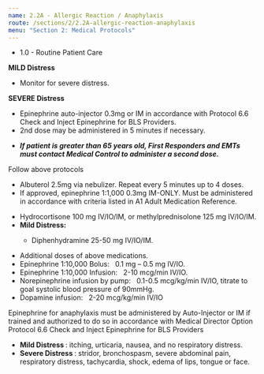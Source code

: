 ```yaml
---
name: 2.2A - Allergic Reaction / Anaphylaxis
route: /sections/2/2.2A-allergic-reaction-anaphylaxis
menu: "Section 2: Medical Protocols"
---
```



<EMTLevel level="first-responder">
  <ul>
     <li>
       <MyLink to="/sections/1/1.0-routine-patient-care">1.0 - Routine Patient Care</MyLink>
     </li>
  </ul>
  <strong>MILD Distress</strong>
    <ul>
      <li>Monitor for severe distress.</li>
    </ul>
  <strong>SEVERE Distress</strong>
    <ul>
      <li>
      Epinephrine auto-injector 0.3mg or IM in accordance with
        <MyLink to={"@TODO"}>
          Protocol 6.6 Check and Inject Epinephrine for BLS Providers.
        </MyLink>
      </li>
      <li>2nd dose may be administered in 5 minutes if necessary.</li>
    </ul>
</EMTLevel>
<EMTLevel level="first-responder" medControl={true}>
  <ul>
    <li>
      <strong><em>
        If patient is greater than 65 years old, First Responders and EMTs must
        contact Medical Control to administer a second dose.
      </em></strong>
    </li>
  </ul>
</EMTLevel>
<EMTLevel level="basic">
  Follow above protocols
</EMTLevel>
<EMTLevel level="advanced">
  <ul>
    <li>Albuterol 2.5mg via nebulizer. Repeat every 5 minutes up to 4 doses.</li>
    <li>
      If approved, epinephrine 1:1,000 0.3mg IM-ONLY.
      Must be administered in accordance with criteria listed in
      <MyLink to={"@TODO"}>
        A1 Adult Medication Reference.
      </MyLink>
    </li>
  </ul>
</EMTLevel>
<EMTLevel level="paramedic">
  <ul>
    <li>Hydrocortisone 100 mg IV/IO/IM, or methylprednisolone 125 mg IV/IO/IM.</li>
    <li><strong>Mild Distress:</strong></li>
    <ul>
      <li>Diphenhydramine 25-50 mg IV/IO/IM.</li>
    </ul>
  </ul>
</EMTLevel>
<EMTLevel level="paramedic" medControl={true}>
  <ul>
    <li>Additional doses of above medications.</li>
    <li>Epinephrine 1:10,000 Bolus: &nbsp; 0.1 mg – 0.5 mg IV/IO.</li>
    <li>Epinephrine 1:10,000 Infusion: &nbsp; 2-10 mcg/min IV/IO.</li>
    <li>
      Norepinephrine infusion by pump: &nbsp; 0.1-0.5 mcg/kg/min IV/IO, titrate to goal
      systolic blood pressure of 90mmHg.
    </li>
    <li>
      Dopamine infusion: &nbsp; 2-20 mcg/kg/min IV/IO
    </li>
  </ul>
</EMTLevel>
<Caution id="caution-1">
  Epinephrine for anaphylaxis must be administered by Auto-Injector or IM if
trained and authorized to do so in accordance with
  <MyLink to={"@TODO"}>
    Medical Director Option Protocol 6.6 Check and Inject Epinephrine for BLS Providers
  </MyLink>
</Caution>
<Note id="note-1" alignment="left">
  <ul>
    <li><strong>Mild Distress </strong>: itching, urticaria, nausea, and no respiratory distress.</li>
    <li>
      <strong>Severe Distress </strong>: stridor, bronchospasm, severe abdominal pain, respiratory
      distress, tachycardia, shock, edema of lips, tongue or face.
    </li>
  </ul>
</Note>
